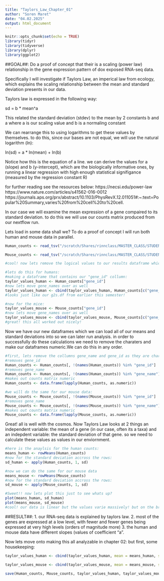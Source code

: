 ```yaml
---
title: "Taylors_Law_Chapter_01"
author: "Soren Maret"
date: "04.02.2025"
output: html_document
---
```


```r
knitr::opts_chunk$set(echo = TRUE)
library(tidyr)
library(tidyverse)
library(dplyr)
library(ggplot2)
```
##GOAL##: Do a proof of concept that their is a scaling (power law) relationship in the gene expression pattern of dox exposed RNA-seq data.

Specifically I will investigate if Taylors Law, an imperical law from ecology, which explains the scaling relationship between the mean and standard deviation presents in our data. 

Taylors law is expressed in the following way: 

sd = b * mean^a

This related the standard deviation (stdev) to the mean by 2 constants b and a where a is our scaling value and b is a normaling constant 

We can rearrange this to using logarithms to get these values by themselves. to do this, since our bases are not equal, we will use the natural logarithm (ln):

ln(sd) = a * ln(mean) + ln(b)

Notice how this is the equation of a line. we can derive the values for a (slope) and b (y-intercept), which are the biologically informative ones, by running a linear regression with high enough statistical signifigance (measured by the regression constant R)

for further reading see the resources below:
https://necsi.edu/power-law
https://www.nature.com/articles/s41562-016-0012
https://journals.aps.org/prx/abstract/10.1103/PhysRevX.12.011051#:~:text=Popular%20Summary,varies%20from%20cell%20to%20cell.

In our case we will examine the mean expression of a gene compaired to its standard deviation. to do this we will use our counts matrix produced from our nextflow run.

Lets load in some data shall we? To do a proof of concept I will run both human and mouse data in parallel.
```r
Human_counts <- read_tsv("/scratch/Shares/rinnclass/MASTER_CLASS/STUDENTS/genehomies/DATA/HUMAN/salmon.merged.gene_counts.tsv")

Mouse_counts <- read_tsv("/scratch/Shares/rinnclass/MASTER_CLASS/STUDENTS/genehomies/DATA/MOUSE/salmon.merged.gene_counts.tsv")

#cool! now lets remove the logical values to our results dataframe which we ill call taylor_values_human or taylor_values_mouse

#lets do this for humans:
#making a dataframe that contains our "gene_id" collumn:
taylor_values_human <- Human_counts["gene_id"] 
#now lets move gene_names over as well
taylor_values_human <- cbind(taylor_values_human, Human_counts[c("gene_name")])
#looks just like our g2s.df from earlier this semester!

#now for the mice: 
taylor_values_mouse <- Mouse_counts["gene_id"] 
#now lets move gene_names over as well
taylor_values_mouse <- cbind(taylor_values_mouse, Mouse_counts[c("gene_name")])
#great! this all worked out nicely!
```
Now we have our new dataframes which we can load all of our means and standard deviations into so we can later run analysis. in order to successfully do these calculations we need to remove the charaters and make our dataframes numeric.We can do this in any order. 
```r
#first, lets remove the collumns gene_name and gene_id as they are characters and will just become N/As
#removes gene_id
Human_counts <- Human_counts[, !(names(Human_counts)) %in% "gene_id"]
#removes gene_name
Human_counts <- Human_counts[, !(names(Human_counts)) %in% "gene_name"]
#makes out counts matrix numeric
Human_counts <- data.frame(lapply(Human_counts, as.numeric))

#we will do the same for our mouse data:
Mouse_counts <- Mouse_counts[, !(names(Mouse_counts)) %in% "gene_id"]
#removes gene_name
Mouse_counts <- Mouse_counts[, !(names(Mouse_counts)) %in% "gene_name"]
#makes out counts matrix numeric
Mouse_counts <- data.frame(lapply(Mouse_counts, as.numeric))
```
Great! all is well with the cosmos. Now Taylors Law looks at 2 things an independent variable: the mean of a gene (in our case, often its a taxa) and an indepdent variable: the standard deviation of that gene. so we need to calculate these values as values in our enviornment. 
```r
#here is the anaylsis for the human counts: 
means_human <- rowMeans(Human_counts)
#now for the standard deviation accross the rows: 
sd_human <- apply(Human_counts, 1, sd)

#now we can do the same for our mouse data
means_mouse <- rowMeans(Mouse_counts)
#now for the standard deviation accross the rows: 
sd_mouse <- apply(Mouse_counts, 1, sd)

#Sweet!! now lets plot this just to see whats up?
plot(means_human, sd_human)
plot(means_mouse, sd_mouse)
#cool! our data is linear but the values varie massively! but on the bright side this is a proof of concept!!!
```
##RESULT##: 
1. our RNA-seq data is explained by taylors law.
2. most of the genes are expressed at a low level, with fewer and fewer genes being expressed at very high levels (orders of magnitude more)
3. the human and mouse data have different slopes (values of coefficient "a".

Now lets move onto making this all analyzable in chapter 02: but first, some housekeeping:
```r
taylor_values_human <- cbind(taylor_values_human, mean = means_human, sd = sd_human)

taylor_values_mouse <- cbind(taylor_values_mouse, mean = means_mouse, sd = sd_mouse)

save(Human_counts, Mouse_counts, taylor_values_human, taylor_values_mouse, means_human, means_mouse, sd_human, sd_mouse, file = "/scratch/Shares/rinnclass/MASTER_CLASS/STUDENTS/genehomies/TPL_ANALYSIS/RData/Chapter_01.RData")
```